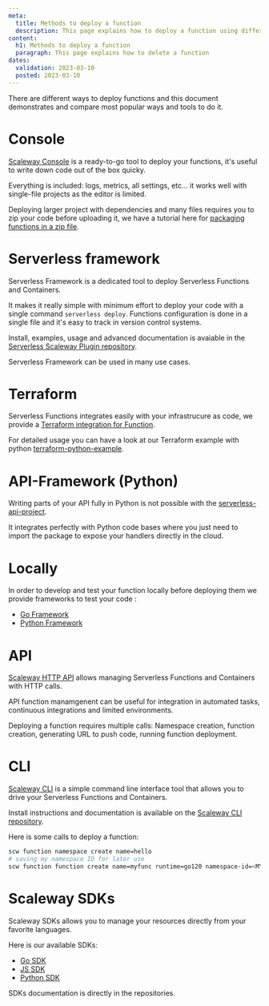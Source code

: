 ```yaml
---
meta:
  title: Methods to deploy a function
  description: This page explains how to deploy a function using different clients
content:
  h1: Methods to deploy a function
  paragraph: This page explains how to delete a function
dates:
  validation: 2023-03-10
  posted: 2023-03-10
---
```


There are different ways to deploy functions and this document demonstrates and compare most popular ways and tools to do it.

# Console

[Scaleway Console](https://console.scaleway.com/) is a ready-to-go tool to deploy your functions, it's useful to write down code out of the box quicky.

Everything is included: logs, metrics, all settings, etc... it works well with single-file projects as the editor is limited.

Deploying larger project with dependencies and many files requires you to zip your code before uploading it, we have a tutorial here for 
[packaging functions in a zip file](/serverless/functions/how-to/package-function-dependencies-in-zip/).

# Serverless framework

Serverless Framework is a dedicated tool to deploy Serverless Functions and Containers. 

It makes it really simple with minimum effort to deploy your code with a single command `serverless deploy`.
Functions configuration is done in a single file and it's easy to track in version control systems.

Install, examples, usage and advanced documentation is avaiable in the [Serverless Scaleway Plugin repository](https://github.com/scaleway/serverless-scaleway-functions).

Serverless Framework can be used in many use cases.

# Terraform

Serverless Functions integrates easily with your infrastrucure as code, we provide a
[Terraform integration for Function](https://registry.terraform.io/providers/scaleway/scaleway/latest/docs/resources/function).

For detailed usage you can have a look at our Terraform example with python [terraform-python-example](https://github.com/scaleway/serverless-examples/tree/main/functions/terraform-python-example).

# API-Framework (Python)

Writing parts of your API fully in Python is not possible with the [serverless-api-project](https://github.com/scaleway/serverless-api-project).

It integrates perfectly with Python code bases where you just need to import the package to 
expose your handlers directly in the cloud.

# Locally

In order to develop and test your function locally before deploying them we provide frameworks to test your code :
- [Go Framework](https://github.com/scaleway/serverless-functions-go)
- [Python Framework](https://github.com/scaleway/serverless-functions-python)

# API

[Scaleway HTTP API](https://developers.scaleway.com/en/products/functions/api/) allows managing Serverless Functions and Containers
with HTTP calls.

API function manamgenent can be useful for integration in automated tasks, continuous integrations and limited environments.

Deploying a function requires multiple calls: Namespace creation, function creation, generating URL to push code, running function deployment.

# CLI

[Scaleway CLI](https://github.com/scaleway/scaleway-cli) is a simple command line interface tool that allows you to drive your Serverless
Functions and Containers.

Install instructions and documentation is available on the [Scaleway CLI repository](https://github.com/scaleway/scaleway-cli).

Here is some calls to deploy a function:

```sh
scw function namespace create name=hello
# saving my namespace ID for later use
scw function function create name=myfunc runtime=go120 namespace-id=<MY-NAMESPACE-ID>
```

# Scaleway SDKs

Scaleway SDKs allows you to manage your resources directly from your favorite languages.

Here is our available SDKs:

- [Go SDK](https://github.com/scaleway/scaleway-sdk-go)
- [JS SDK](https://github.com/scaleway/scaleway-sdk-js)
- [Python SDK](https://github.com/scaleway/scaleway-sdk-python)

SDKs documentation is directly in the repositories.